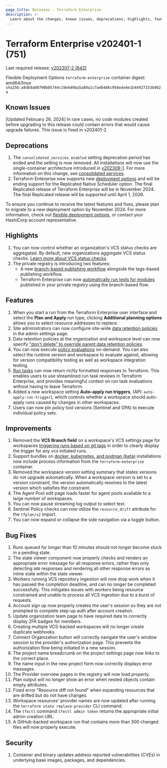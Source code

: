 ```yaml
---
page_title: Releases - Terraform Enterprise
description: >-
  Learn about the changes, known issues, deprecations, highlights, features, improvements, bug fixes, and security fixes for the v202401-1 (751) release.
---
```


# Terraform Enterprise v202401-1 (751)

Last required release: [v202207-2 (642)](/terraform/enterprise/releases/2022/v202207-2)

Flexible Deployment Options `terraform-enterprise` container digest: amd64/linux `sha256:a8db9a80790b05744c19e649ba5a89a1c7a48486c956ede4e1b44927153b982a`

## Known Issues
[Updated February 26, 2024] In rare cases, no code modules created before upgrading to this release could contain errors that would cause upgrade failures. This issue is fixed in v202401-2.

## Deprecations
1. The `consolidated_services_enabled` setting deprecation period has ended and the setting is now removed. All installations will now use the single-container architecture introduced in [v202309-1](/terraform/enterprise/releases/2023/v202309-1). For more information on this change, see [consolidated services](/terraform/enterprise/replicated/administration/infrastructure/consolidated-services).
1. Terraform Enterprise now supports new [deployment options](/terraform/enterprise/flexible-deployments/) and will be ending support for the Replicated Native Scheduler option. The final Replicated release of Terraform Enterprise will be in November 2024. The final Replicated release  will be supported until April 1, 2026.

To ensure you continue to receive the latest features and fixes, please plan to migrate to a new deployment option by November 2024. For more information, check out [flexible deployment options,](/terraform/enterprise/flexible-deployments) or contact your HashiCorp account representative.

## Highlights
1. You can now control whether an organization's VCS status checks are aggregated. By default, new organizations aggregate VCS status checks. [Learn more about VCS status checks](/terraform/enterprise/users-teams-organizations/organizations/vcs-status-checks).
1. The private registry is introducing two features:
   * A new [branch-based publishing workflow](/terraform/cloud-docs/registry/publish-modules#branch-based-publishing-considerations) alongside the tags-based publishing workflow.
   * Terraform Enterprise can now [automatically run tests for modules](/terraform/enterprise/registry/test) published in your private registry using the branch-based flow.

## Features
1. When you start a run from the Terraform Enterprise user interface and select the **Plan and Apply** run type, clicking **Additional planning options** allows you to select resource addresses to replace.
1. Site administrators can now configure site-wide [data retention policies](/terraform/enterprise/users-teams-organizations/organizations#destruction-and-deletion) in the admin settings page.
1. Data retention policies at the organization and workspace level can now specify ["don't delete" to override parent data retention policies](/terraform/enterprise/users-teams-organizations/organizations#destruction-and-deletion).
1. You can now execute [policy evaluations](/terraform/enterprise/policy-enforcement) on-demand. You can also select the runtime version and workspace to evaluate against, allowing for version compatibility testing as well as workspace integration testing.
1. [Run tasks](/terraform/enterprise/workspaces/settings/run-tasks) can now return richly formatted responses to Terraform. This enables users to use streamlined run task reviews in Terraform Enterprise, and provides meaningful context on run task evaluations without having to leave Terraform.
1. Added a new workspace setting **Auto-apply run triggers**, (API: `auto-apply-run-trigger`), which controls whether a workspace should auto-apply runs caused by changes in other workspaces.
1. Users can now pin policy tool versions (Sentinel and OPA) to execute individual policy sets.

## Improvements
1. Removed the **VCS Branch field** on a workspace's VCS settings page for workspaces [triggering runs based on git tags](/terraform/enterprise/workspaces/settings/vcs#trigger-runs-when-a-git-tag-is-published) in order to clearly display the trigger for any vcs initiated runs.
1. Support bundles on [docker, kubernetes, and podman (beta)](/terraform/enterprise/flexible-deployments) installations now include process information from the `terraform-enterprise` container.
1. Removed the workspace version setting summary that states versions do not upgrade automatically. When a workspace version is set to a version constraint, the version automatically resolves to the latest version which satisfies the constraint.
1. The Agent Pool edit page loads faster for agent pools available to a large number of workspaces.
1. You can now pause streaming log output to select text.
1. Sentinel Policy checks can now utilize the `resource_drift` attribute for the `tfplan/v2` import.
1. You can now expand or collapse the side navigation via a toggle button.

## Bug Fixes
1. Runs queued for longer than 10 minutes should not longer become stuck in a pending state.
1. The state viewer component now properly checks and renders an appropriate error message for all response errors, rather than only detecting `400` responses and rendering all other response errors as inline state within the state viewer.
1. Workers running VCS repository ingestion will now drop work when it has passed the completion deadline, and can no longer be completed successfully. This mitigates issues with workers being resource constrained and unable to process all VCS ingestion due to a burst of requests.
1. Account sign up now properly creates the user's session so they are not prompted to complete step-up auth after account creation.
1. Update organization team page to have required data to correctly display 2FA badges for members.
1. Creating multiple VCS-backed workspaces will no longer create duplicate webhooks.
1. Connect Organization button will correctly navigate the user's window session to the provider's authorization page. This prevents the authorization flow being initiated in a new session.
1. The project name breadcrumb on the project settings page now links to the correct place.
1. The name input in the new project form now correctly displays error messages.
1. The Provider overview pages in the registry will now load properly.
1. Plan output will no longer show an error when nested objects contain empty attributes.
1. Fixed error "Resource diff not found" when expanding resources that are drifted but do not have changes.
1. Workspace resources' provider names are now updated after running the `terraform state replace-provider` CLI command.
1. The `tfectl` command `tfectl admin token` returns the appropriate initial admin creation URL.
1. A GitHub-backed workspace run that contains more than 300 changed files will now properly execute.

## Security
1. Container and binary updates address reported vulnerabilities (CVEs) in underlying base images, packages, and dependencies.

